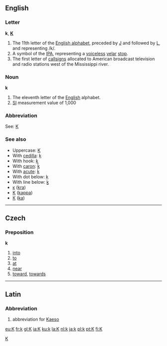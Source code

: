 ==English==

===Letter===
'''k''', '''[[K]]'''
# The 11th letter of the [[Wiktionary:About Roman script|English alphabet]], preceded by [[J]] and followed by [[L]], and representing /k/.
# A symbol of the [[IPA]], representing a [[voiceless]] [[velar]] [[stop]].
# The first letter of [[callsign]]s allocated to American broadcast television and radio stations west of the Mississippi river.

===Noun===
'''k'''
# The eleventh letter of the [[English]] alphabet.
# [[SI]] measurement value of 1,000

===Abbreviation===
See:  [[K]]

===See also===
*Uppercase: [[K]]
*With [[cedilla]]: [[ķ]]
*With hook: [[ƙ]]
*With [[caron]]: [[ǩ]]
*With [[acute]]: [[ḱ]]
*With dot below: [[ḳ]]
*With line below: [[ḵ]]
*[[ĸ]] ([[kra]])
*[[Κ]] ([[kappa]])
*[[К]] ([[ka]])


----

==Czech==
===Preposition===
'''k'''
# [[into]]
# [[to]]
# [[at]]
# [[near]]
# [[toward]], [[towards]]

----

==Latin==
===Abbreviation===
#abbreviation for [[Kaeso]]

[[Category:Latin letters|K]]

[[eu:K]]
[[fr:k]]
[[gl:K]]
[[ia:K]]
[[ku:k]]
[[la:K]]
[[nl:k]]
[[ja:k]]
[[pl:k]]
[[pt:K]]
[[fi:K]]